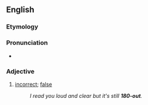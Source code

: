 ==English==

===Etymology===
{{rfe|lang=en}}

===Pronunciation===
* {{audio|En-au-one eighty out.ogg|Audio (AU)|lang=en}}

===Adjective===
{{head|en|adjective}}

# {{lb|en|US|military|slang}} [[incorrect]]; [[false]]
#: ''I read you loud and clear but it's still '''180-out'''.''